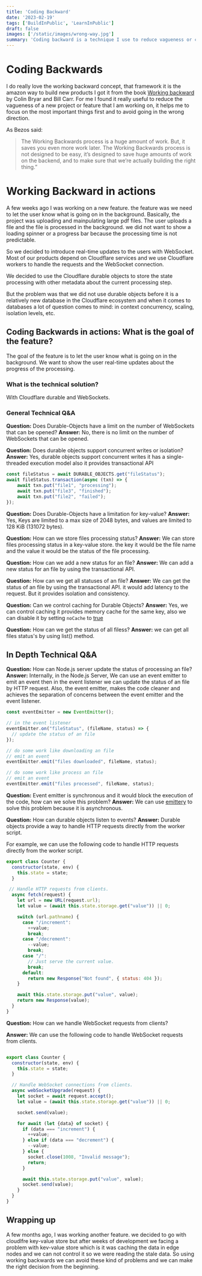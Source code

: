 ```yaml
---
title: 'Coding Backward'
date: '2023-02-19'
tags: ['BuildInPublic', 'LearnInPublic']
draft: false
images: ['/static/images/wrong-way.jpg']
summary: 'Coding backward is a technique I use to reduce vagueness or clutter around a new project or feature.'
---
```


# Coding Backwards

I do really love the working backward concept, that framework it is the amazon way to build new products I got it from the book [Working backward](https://www.goodreads.com/en/book/show/53138083) by Colin Bryar and Bill Carr.
For me I found it really useful to reduce the vagueness of a new project or feature that I am working on, it helps me to focus on the most important things first and to avoid going in the wrong direction.

As Bezos said:

> The Working Backwards process is a huge amount of work. But, it saves you even more work later.
> The Working Backwards process is not designed to be easy, it’s designed to save huge amounts of work on the backend,
> and to make sure that we’re actually building the right thing.”

# Working Backward in actions

A few weeks ago I was working on a new feature. the feature was we need to let the user know what is going on in the background.
Basically, the project was uploading and mainpulating large pdf files. The user uploads a file and the file is processed in the background.
we did not want to show a loading spinner or a progress bar because the processing time is not predictable.

So we decided to introduce real-time updates to the users with WebSocket. Most of our products depend on Cloudflare services and we use Cloudflare workers to handle the requests and the WebSocket connection.

We decided to use the Cloudflare durable objects to store the state processing with other metadata about the current processing step.

But the problem was that we did not use durable objects before it is a relatively new database in the Cloudflare ecosystem and when it comes to databases a lot of question comes to mind: in context concurrency, scaling, isolation levels, etc.

## Coding Backwards in actions: What is the goal of the feature?

The goal of the feature is to let the user know what is going on in the background. We want to show the user real-time updates about the progress of the processing.

### What is the technical solution?

With Cloudflare durable and WebSockets.

### General Technical Q&A

**Question:** Does Durable-Objects have a limit on the number of WebSockets that can be opened?
**Answer:** No, there is no limit on the number of WebSockets that can be opened.

**Question:** Does durable objects support concurrent writes or isolation?
**Answer:** Yes, durable objects support concurrent writes it has a single-threaded execution model also it provides transactional API

```JavaScript
const fileStatus = await DURABLE_OBJECTS.get("fileStatus");
await fileStatus.transaction(async (txn) => {
    await txn.put("file1", "processing");
    await txn.put("file3", "finished");
    await txn.put("file2", "failed");
});
```

**Question:** Does Durable-Objects have a limitation for key-value?
**Answer:** Yes, Keys are limited to a max size of 2048 bytes, and values are limited to 128 KiB (131072 bytes).

**Question:** How can we store files processing status?
**Answer:** We can store files processing status in a key-value store. the key it would be the file name and the value it would be the status of the file processing.

**Question:** How can we add a new status for an file?
**Answer:** We can add a new status for an file by using the transactional API.

**Question:** How can we get all statuses of an file?
**Answer:** We can get the status of an file by using the transactional API. it would add latency to the request. But it provides isolation and consistency.

**Question:** Can we control caching for Durable Objects?
**Answer:** Yes, we can control caching it provides memory cache for the same key, also we can disable it by setting `noCache` to [true](https://developers.cloudflare.com/workers/learning/using-durable-objects#accessing-persistent-storage-from-a-durable-object)

**Question:** How can we get the status of all filess?
**Answer:** we can get all files status's by using list() method.

## In Depth Technical Q&A

**Question:** How can Node.js server update the status of processing an file?
**Answer:** Internally, in the Node.js Server, We can use an event emitter to emit an event then in the event listener we can update the status of an file by HTTP request.
Also, the event emitter, makes the code cleaner and achieves the separation of concerns between the event emitter and the event listener.

```JavaScript
const eventEmitter = new EventEmitter();

// in the event listener
eventEmitter.on("fileStatus", (fileName, status) => {
  // update the status of an file
});

// do some work like downloading an file
// emit an event
eventEmitter.emit("files downloaded", fileName, status);

// do some work like process an file
// emit an event
eventEmitter.emit("files processed", fileName, status);
```

**Question:** Event emitter is synchronous and it would block the execution of the code, how can we solve this problem?
**Answer:** We can use [emittery](https://github.com/sindresorhus/emittery) to solve this problem because it is asynchronous.

**Question:** How can durable objects listen to events?
**Answer:** Durable objects provide a way to handle HTTP requests directly from the worker script.

For example, we can use the following code to handle HTTP requests directly from the worker script.

```JavaScript
export class Counter {
  constructor(state, env) {
    this.state = state;
  }

 // Handle HTTP requests from clients.
  async fetch(request) {
    let url = new URL(request.url);
    let value = (await this.state.storage.get("value")) || 0;

    switch (url.pathname) {
      case "/increment":
        ++value;
        break;
      case "/decrement":
        --value;
        break;
      case "/":
        // Just serve the current value.
        break;
      default:
        return new Response("Not found", { status: 404 });
    }

    await this.state.storage.put("value", value);
    return new Response(value);
  }
}

```

**Question:** How can we handle WebSocket requests from clients?

**Answer:** We can use the following code to handle WebSocket requests from clients.

```JavaScript

export class Counter {
  constructor(state, env) {
    this.state = state;
  }

  // Handle WebSocket connections from clients.
  async webSocketUpgrade(request) {
    let socket = await request.accept();
    let value = (await this.state.storage.get("value")) || 0;

    socket.send(value);

    for await (let {data} of socket) {
      if (data === "increment") {
        ++value;
      } else if (data === "decrement") {
        --value;
      } else {
        socket.close(1008, "Invalid message");
        return;
      }

      await this.state.storage.put("value", value);
      socket.send(value);
    }
  }
}

```

## Wrapping up

A few months ago, I was working another feature. we decided to go with cloudlfre key-value store but after weeks of development we facing a problem with kev-value store which is it was caching the data in edge nodes and we can not control it so we were reading the stale data.
So using working backwards we can avoid these kind of problems and we can make the right decision from the beginning.
